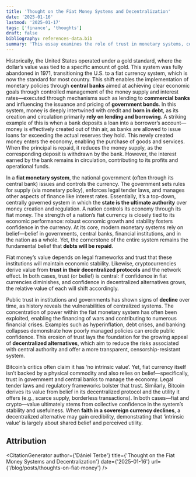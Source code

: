```yaml
---
title: 'Thought on the Fiat Money Systems and Decentralization'
date: '2025-01-16'
lastmod: '2025-01-17'
tags: ['finance', 'thoughts']
draft: false
bibliography: references-data.bib
summary: 'This essay examines the role of trust in monetary systems, comparing fiat currencies and Bitcoin. Fiat relies on trust in governments, while Bitcoin derives value from its decentralized protocol and utility. It challenges the notion that Bitcoin lacks intrinsic value, arguing that all money depends on belief.'
---
```


Historically, the United States operated under a gold standard, where the dollar’s value was tied to a specific amount of gold. This system was fully abandoned in 1971, transitioning the U.S. to a fiat currency system, which is now the standard for most country.
This shift enables the implementation of monetary policies through **central banks** aimed at achieving clear economic goals through controlled management of the money supply and interest rates—executed through mechanisms such as lending to **commercial banks** and influencing the issuance and pricing of **government bonds**. In this system, money is deeply intertwined with credit and **born in debt**, as its creation and circulation primarily **rely on lending and borrowing**. A striking example of this is when a bank deposits a loan into a borrower’s account—money is effectively created out of thin air, as banks are allowed to issue loans far exceeding the actual reserves they hold<span className="reference" note-ref-id="1" numbered="true" content="The technical term for this is <strong>fractional reserve banking</strong>."></span>. This newly created money enters the economy, enabling the purchase of goods and services. When the principal is repaid, it reduces the money supply, as the corresponding deposit is withdrawn by the bank. However, the interest earned by the bank remains in circulation, contributing to its profits and operational funds.

In a **fiat monetary system**, the national government (often through its central bank)<span className="reference" note-ref-id="2" numbered="true" content="As we saw earlier, commercial banks can also create money in this system. In an alternative system, called <strong>sovereign monetary system</strong>, only the central bank can issue money, other banks must operate in full-reserve mode. However, this system has not been implemented."></span> issues and controls the currency. The government sets rules for supply (via monetary policy), enforces legal tender laws, and manages other aspects of finance like interest rates. Essentially, it’s a top-down, centrally governed system in which the **state is the ultimate authority** over money creation and regulation. A nation controls its economy through its fiat money. The strength of a nation’s fiat currency is closely tied to its economic performance: robust economic growth and stability fosters confidence in the currency.
At its core, modern monetary systems rely on belief—belief in governments, central banks, financial institutions, and in the nation as a whole. Yet, the cornerstone of the entire system remains the fundamental belief that **debts will be repaid**.

Fiat money’s value depends on legal frameworks and trust that these institutions will maintain economic stability. Likewise, cryptocurrencies derive value from **trust in their decentralized protocols** and the network effect. In both cases, trust (or belief) is central: if confidence in fiat currencies diminishes, and confidence in decentralized alternatives grows, the relative value of each will shift accordingly.

Public trust in institutions and governments has shown signs of **decline** over time, as history reveals the vulnerabilities of centralized systems. The concentration of power within the fiat monetary system has often been exploited, enabling the financing of wars and contributing to numerous financial crises. Examples such as hyperinflation, debt crises, and banking collapses demonstrate how poorly managed policies can erode public confidence. This erosion of trust lays the foundation for the growing appeal of **decentralized alternatives**, which aim to reduce the risks associated with central authority and offer a more transparent, censorship-resistant system.

Bitcoin’s critics often claim it has ‘no intrinsic value’. Yet, fiat currency itself isn’t backed by a physical commodity and also relies on belief—specifically, trust in government and central banks to manage the economy. Legal tender laws and regulatory frameworks bolster that trust. Similarly, Bitcoin derives its value from belief in its decentralized protocol and the utility it offers (e.g., scarce supply, borderless transactions). In both cases—fiat and crypto—value ultimately stems from collective confidence in the system’s stability and usefulness. When **faith in a sovereign currency declines**, a decentralized alternative may gain credibility, demonstrating that ‘intrinsic value’ is largely about shared belief and perceived utility.

## Attribution

<CitationGenerator
  author={'Dániel Terbe'}
  title={'Thought on the Fiat Money Systems and Decentralization'}
  date={'2025-01-16'}
  url={'/blog/posts/thoughts-on-fiat-money'}
/>
